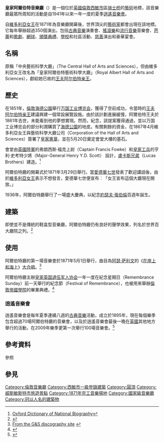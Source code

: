 {{NoteTA
|G1=PoliticiansUK
|G2=UK Places
|G3=People
}}
{{Infobox building
| name                 = 皇家阿爾伯特音樂廳<br />Royal Albert Hall
| logo                 = Royal Albert Hall, London - Nov 2012.jpg
| logo_caption         = 外部
| image                = Royal Albert Hall - Central View 169.jpg
| caption              = 內部
| altitude             =
| building_type        = 音樂廳
| architectural_style  = [[意大利式建筑|意大利式建筑]]
| structural_system    =
| cost                 = 200,000英鎊
| client               = Provisional Committee for the Central Hall of Arts and Sciences
| owner                = The Corporation of the Hall of Arts and Sciences
| current_tenants      =
| landlord             =
| address              = 倫敦
| location_country     = 英國
| coordinates          = {{coord|51|30|03.7|N|00|10|38.6|W|region:GB|display=it}}
| map_type             = United Kingdom Central London
| map_caption          = Location within Central London
| start_date           = 1867年
| completion_date      = 1871年
| inauguration_date    = {{Nowrap|{{start date and age|1871|03|29}}}}
| renovation_date      = 1996年–2004年
| height               = {{convert|135|ft|m}}
| diameter             =
| other_dimensions     =
| floor_count          =
| floor_area           =
| capacity             = 5,272<ref name="BI">{{cite web |last1=Colson |first1=Thomas |title=A 12-seat Grand Tier box at the Royal Albert Hall is on sale for £2.5 million |url=https://www.businessinsider.com/royal-albert-halll-grand-tier-box-on-sale-for-25-million-2017-1 |website=Business Insider |accessdate=2019-10-24 |archive-date=2019-10-24 |archive-url=https://web.archive.org/web/20191024112046/https://www.businessinsider.com/royal-albert-halll-grand-tier-box-on-sale-for-25-million-2017-1 |dead-url=no }}</ref>
| main_contractor      = Lucas Brothers
| architect            = [[弗朗西斯·福克|弗朗西斯·福克]]和[[亨利·楊·達拉科特·斯科特|亨利·楊·達拉科特·斯科特]]
| architecture_firm    = [[皇家工兵部队|皇家工兵部队]]
| structural_engineer  =
| services_engineer    =
| civil_engineer       =
| other_designers      =
| quantity_surveyor    =
| awards               =
| website =  {{URL|http://www.royalalberthall.com}}
| references           = 
}}

'''皇家阿爾伯特音樂廳'''（{{lang-en|Royal Albert Hall}}）是一個位於[[英國|英國]][[倫敦|倫敦]][[西敏市|西敏市]]區[[骑士桥|骑士桥]]的[[藝術|藝術]]地標，該音樂廳最眾所周知的活動是自1941年以來一年一度的夏季[[逍遙音樂會|逍遙音樂會]]。 

自[[維多利亞女王|維多利亞女王]]在1871年為音樂廳開幕後，世界頂尖的[[藝術家|藝術家]]都會出現在該地標。它每年舉辦超過350個演出，包括[[古典音樂|古典音樂]]演奏會、[[搖滾樂|搖滾樂]]和[[流行音樂|流行音樂]]音樂會、[[芭蕾|芭蕾]]和[[歌劇|歌劇]]、[[網球|網球]]、[[頒獎典禮|頒獎典禮]]、[[學校|學校]]和社區活動、[[慈善|慈善]]演出和豪華宴會。 

== 名稱 ==
原稱「中央藝術科學大廳」（The Central Hall of Arts and Sciences），但由維多利亞女王改名為「皇家阿爾伯特藝術科學大廳」（Royal Albert Hall of Arts and Sciences），獻給她已故的[[王夫|王夫]][[阿尔伯特亲王|阿尔伯特亲王]]。

== 歷史 ==
在1851年，[[倫敦|倫敦]][[海德公園|海德公園]]舉行[[万国工业博览会|万国工业博览会]]，獲得了空前成功，令當時的[[王夫|王夫]][[阿尔伯特亲王|阿尔伯特亲王]]建議興建一個常設展覽設施。由於該計劃進展緩慢，阿爾伯特王夫於1861年去世，未能看到他的夢想實現。然而，紀念，該提案獲得通過，並以万国工业博览会的部分利潤購買了[[海德公園|海德公園]]的地皮。有關剩餘的資金，在1867年4月維多利亞女王與藝術科學大廳公司（Corporation of the Hall of Arts and Sciences）簽署了[[皇家憲章|皇家憲章]]，並在5月20日奠定會堂大樓的基石。 

會堂由[[英國陸軍|英國陸軍]]的弗朗西斯·福克上尉（Captain Francis Fowke）和[[皇家工兵|皇家工兵]]的亨利·史考特少將（Major-General Henry Y.D. Scott） 設計，[[盧卡斯兄弟|盧卡斯兄弟]]（Lucas Brothers）建造。<ref>[http://www.oxforddnb.com/view/article/49439 Oxford Dictionary of National Biography]</ref>

阿爾伯特廳的開幕式於1871年3月29日舉行。當[[爱德华七世_(英国)|愛德華七世]]發表了歡迎講話後，由於[[維多利亞女王|維多利亞女王]]表示不想發言，愛德華七世便宣布︰「女王宣布這個大廳現在開放。」

1936年，阿爾伯特廳舉行了一場盛大慶典，以紀念[[約瑟夫·張伯倫|約瑟夫·張伯倫]]百週年誕生。

== 建築 ==
即使並不是傳統的鞋盒型音樂廳，阿爾伯特廳仍有良好的聲學效果，列名於世界百大廳院之列。<ref>{{Cite book|title=''Concert Halls and Opera Houses: Music, Acoustics, and Architecture''.|last=Beranek|first=Leo|publisher=Springer|year=2003|isbn=978-0387955247|edition=2nd edition}}</ref>

== 使用 ==
阿爾伯特廳的第一場音樂會於1871年5月1日舉行，曲目為[[阿瑟·萨利文|阿瑟·萨利文]]的《[[在岸上和海上|在岸上和海上]]》[[大合唱|大合唱]]。<ref>[http://www.cris.com/~oakapple/gasdisc/sullchoral.htm#on_shore_and_sea From the G&S discography site] {{webarchive|url=https://web.archive.org/web/20080625050032/http://www.cris.com/~oakapple/gasdisc/sullchoral.htm |date=2008-06-25 }}</ref>

阿爾伯特廳主辦[[皇家英国退伍军人协会|皇家英国退伍军人协会]]一年一度在紀念星期日（Remembrance Sunday）前一天舉行的紀念節（Festival of Remembrance），也被用來舉辦[[倫敦帝國學院|倫敦帝國學院]]的畢業典禮。<ref>{{cite web
|url=http://books.google.co.uk/books?id=epsFOeV1mCMC&pg=PA222&dq=Royal+Albert+Hall+Festival+of+Remembrance&as_brr=3&client=firefox-a
|title=Architecture of England, Scotland ... - Google Book Search
|publisher=books.google.co.uk
|accessdate=2009-04-12
|last=
|first=
|archive-date=2012-01-18
|archive-url=https://web.archive.org/web/20120118153210/http://books.google.co.uk/books?id=epsFOeV1mCMC&pg=PA222&dq=Royal+Albert+Hall+Festival+of+Remembrance&as_brr=3&client=firefox-a
|dead-url=no
}}</ref> 

=== 逍遙音樂會 ===
{{main|逍遙音樂會}}
逍遙音樂會是每年夏季連續八週的[[古典音樂|古典音樂]]活動，成立於1895年，現在每個樂季包含超過70場阿爾伯特廳的音樂會，以及於逍遙音樂會最後一晚在[[英國|英國]]其他地方舉行的活動，在2009年樂季更第一次舉行100場音樂會。<ref>{{cite web
|url=http://books.google.co.uk/books?id=qz-s4zdLCNsC&pg=PA241&dq=Albert+Hall++the+proms+1941&as_brr=3&client=firefox-a
|title=Ibbs and Tillett: the rise and fall ... - Google Book Search
|publisher=books.google.co.uk
|accessdate=2009-04-12
|last=
|first=
|archive-date=2012-02-08
|archive-url=https://web.archive.org/web/20120208095037/http://books.google.co.uk/books?id=qz-s4zdLCNsC&pg=PA241&dq=Albert+Hall++the+proms+1941&as_brr=3&client=firefox-a
|dead-url=no
}}</ref>

== 參考資料 ==
;參照
<references/>

== 參見 ==
{{Portal box|英國|倫敦|建築|政府|文化|音樂}}

{{Authority control}}

{{DEFAULTSORT:Royal Albert}}
[[Category:倫敦音樂廳|Category:倫敦音樂廳]]
[[Category:西敏市一級登錄建築|Category:西敏市一級登錄建築]]
[[Category:圓頂|Category:圓頂]]
[[Category:威斯敏斯特市旅遊景點|Category:威斯敏斯特市旅遊景點]]
[[Category:1871年完工音樂場地|Category:1871年完工音樂場地]]
[[Category:國家級音樂廳|Category:國家級音樂廳]]
[[Category:冠以人名的建築物|Category:冠以人名的建築物]]